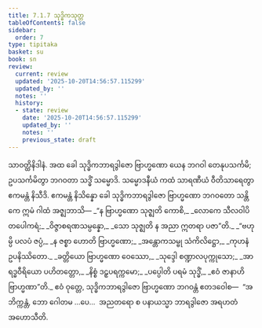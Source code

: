 ```yaml
---
title: 7.1.7 သုဒ္ဓိကသုတ္တ
tableOfContents: false
sidebar:
  order: 7
type: tipitaka
basket: su
book: sn
review:
  current: review
  updated: '2025-10-20T14:56:57.115299'
  updated_by: ''
  notes: ''
  history:
  - state: review
    date: '2025-10-20T14:56:57.115299'
    updated_by: ''
    notes: ''
    previous_state: draft
---
```



<DynamicBreadcrumb />


<ReviewStatus review={frontmatter.review} showDetails={true} />

<HypothesisAnnotation frontmatter={frontmatter} />

<Division number="193" book="sn" e="ch" v="18" p="307">

<Paragraph number="1168" book="sn">
သာဝတ္ထိနိဒါနံ. အထ ခေါ သုဒ္ဓိကဘာရဒွါဇော ဗြာဟ္မဏော ယေန ဘဂဝါ တေနုပသင်္ကမိ; ဥပသင်္ကမိတွာ ဘဂဝတာ သဒ္ဓိံ သမ္မောဒိ. သမ္မောဒနီယံ ကထံ သာရဏီယံ ဝီတိသာရေတွာ ဧကမန္တံ နိသီဒိ. ဧကမန္တံ နိသိန္နော ခေါ သုဒ္ဓိကဘာရဒွါဇော ဗြာဟ္မဏော ဘဂဝတော သန္တိကေ ဣမံ ဂါထံ အဇ္ဈဘာသိ—
</Paragraph>

<Paragraph number="1169" type="verses" book="sn">
_“န ဗြာဟ္မဏော သုဇ္ဈတိ ကောစိ,_  
_လောကေ သီလဝါပိ တပေါကရံ;_  
_ဝိဇ္ဇာစရဏသမ္ပန္နော,_  
_သော သုဇ္ဈတိ န အညာ ဣတရာ ပဇာ”တိ._  

</Paragraph>

<Paragraph number="1170" type="verses" book="sn">
_“ဗဟုမ္ပိ ပလပံ ဇပ္ပံ,_  
_န ဇစ္စာ ဟောတိ ဗြာဟ္မဏော;_  
_အန္တောကသမ္ဗု သံကိလိဋ္ဌော,_  
_ကုဟနံ ဥပနိဿိတော._  

</Paragraph>

<Paragraph number="1171" type="verses" book="sn">
_ခတ္တိယော ဗြာဟ္မဏော ဝေဿော,_  
_သုဒ္ဒေါ စဏ္ဍာလပုက္ကုသော;_  
_အာရဒ္ဓဝီရိယော ပဟိတတ္တော,_  
_နိစ္စံ ဒဠှပရက္ကမော;_  
_ပပ္ပေါတိ ပရမံ သုဒ္ဓိံ,_  
_ဧဝံ ဇာနာဟိ ဗြာဟ္မဏာ”တိ._  

</Paragraph>

<Paragraph number="1172" book="sn">
ဧဝံ ဝုတ္တေ, သုဒ္ဓိကဘာရဒွါဇော ဗြာဟ္မဏော ဘဂဝန္တံ ဧတဒဝေါစ—  “အဘိက္ကန္တံ, ဘော ဂေါတမ …ပေ…  အညတရော စ ပနာယသ္မာ ဘာရဒွါဇော အရဟတံ အဟောသီတိ.
</Paragraph>
</Division>